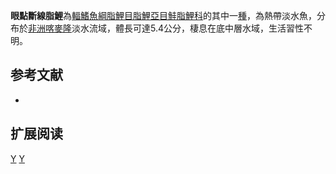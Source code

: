 {{Speciesbox 
| genus = Phenacogrammus
| species = 
| status = DD
| status_system = IUCN3.1
| authority =  [[Fowler|Fowler]], 1936
| synonyms = *''Micralestes stigmatura''<br /><small>Fowler, 1936</small>
*''Alestopetersius stigmatura''<br /><small>Fowler, 1936</small>
}}
'''眼點斷線脂鯉'''為[[輻鰭魚綱|輻鰭魚綱]][[脂鯉目|脂鯉目]][[脂鯉亞目|脂鯉亞目]][[鮭脂鯉科|鮭脂鯉科]]的其中一[[種|種]]，為熱帶淡水魚，分布於[[非洲|非洲]][[喀麥隆|喀麥隆]]淡水流域，體長可達5.4公分，棲息在底中層水域，生活習性不明。

==参考文献==
{{refbegin}}
*{{FishBase_species|genus=Phenacogrammus|species=stigmatura|year=2014|month=1}}
{{refend}}

== 扩展阅读 ==
{{refbegin}}
{{wikispecies-inline|Phenacogrammus stigmatura|眼點斷線脂鯉}}
{{refend}}

{{Taxonbar|from=Q5807581}}

[[Category:IUCN红色名录数据缺乏物种|Y]]
[[Category:斷線脂鯉屬|Y]]


{{魚類小作品}}